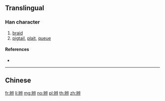 {{character info/new}}
{{also|辮}}
==Translingual==

===Han character===
{{Han char|rn=160|rad=辛|as=10|sn=17|four=|canj=YJVMJ}}

# [[braid]]
# [[pigtail]], [[plait]], [[queue]]

====References====
* {{Han ref|kx=1252.041|hdz=64043.010|uh=8FAB|ud=36779}}

----

==Chinese==
{{zh-see|辮}}

[[fr:辫]]
[[li:辫]]
[[mg:辫]]
[[no:辫]]
[[pl:辫]]
[[th:辫]]
[[zh:辫]]